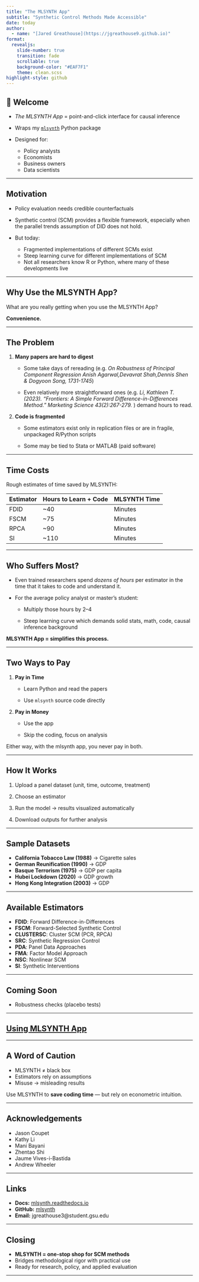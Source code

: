 ```yaml
---
title: "The MLSYNTH App"
subtitle: "Synthetic Control Methods Made Accessible"
date: today
author:
  - name: "[Jared Greathouse](https://jgreathouse9.github.io)"
format:
  revealjs: 
    slide-number: true
    transition: fade
    scrollable: true
    background-color: "#EAF7F1"
    theme: clean.scss
highlight-style: github
---
```


## 👋 Welcome

- *The MLSYNTH App* = point-and-click interface for causal inference  

- Wraps my [`mlsynth`](https://github.com/jgreathouse9/mlsynth) Python package  

- Designed for:
  - Policy analysts
  - Economists
  - Business owners
  - Data scientists  

---

## Motivation

- Policy evaluation needs credible counterfactuals  

- Synthetic control (SCM) provides a flexible framework, especially when the parallel trends assumption of DID does not hold.

- But today:
  - Fragmented implementations of different SCMs exist
  - Steep learning curve for different implementations of SCM
  - Not all researchers know R or Python, where many of these developments live

---

## Why Use the MLSYNTH App?

What are you really getting when you use the MLSYNTH App?

**Convenience.**

---

## The Problem

1. **Many papers are hard to digest**

   - Some take days of rereading (e.g. *On Robustness of Principal Component Regression Anish Agarwal,Devavrat Shah,Dennis Shen & Dogyoon Song, 1731-1745*)

   - Even relatively more straightforward ones (e.g. *Li, Kathleen T. (2023). “Frontiers: A Simple Forward Difference-in-Differences Method.” Marketing Science 43(2):267-279.* ) demand hours to read.

2. **Code is fragmented**

   - Some estimators exist only in replication files or are in fragile, unpackaged R/Python scripts

   -  Some may be tied to Stata or MATLAB (paid software)

---

## Time Costs

Rough estimates of time saved by MLSYNTH:  

| Estimator   | Hours to Learn + Code | MLSYNTH Time |
|-------------|------------------------|---------------|
| FDID        | ~40                    | Minutes |
| FSCM        | ~75                    | Minutes |
| RPCA        | ~90                    | Minutes |
| SI          | ~110                   | Minutes |

---

## Who Suffers Most?

- Even trained researchers spend *dozens of hours* per estimator in the time that it takes to code and understand it.

- For the average policy analyst or master’s student:  

  - Multiply those hours by 2–4

  - Steep learning curve which demands solid stats, math, code, causal inference background  

**MLSYNTH App = simplifies this process.**

---

## Two Ways to Pay

1. **Pay in Time**  

   - Learn Python and read the papers

   - Use `mlsynth` source code directly  

2. **Pay in Money**  

   - Use the app  

   - Skip the coding, focus on analysis  

Either way, with the mlsynth app, you never pay in both.  

---

## How It Works

1. Upload a panel dataset (unit, time, outcome, treatment)  

2. Choose an estimator  

3. Run the model → results visualized automatically  

4. Download outputs for further analysis  

---

## Sample Datasets

- **California Tobacco Law (1988)** → Cigarette sales  
- **German Reunification (1990)** → GDP  
- **Basque Terrorism (1975)** → GDP per capita  
- **Hubei Lockdown (2020)** → GDP growth  
- **Hong Kong Integration (2003)** → GDP  

---

## Available Estimators

- **FDID**: Forward Difference-in-Differences  
- **FSCM**: Forward-Selected Synthetic Control  
- **CLUSTERSC**: Cluster SCM (PCR, RPCA)  
- **SRC**: Synthetic Regression Control  
- **PDA**: Panel Data Approaches
- **FMA**: Factor Model Approach  
- **NSC**: Nonlinear SCM  
- **SI**: Synthetic Interventions  

---

## Coming Soon

- Robustness checks (placebo tests)  

---

## [Using MLSYNTH App](https://mlsynthapp.streamlit.app/)

---

## A Word of Caution

- MLSYNTH ≠ black box  
- Estimators rely on assumptions  
- Misuse → misleading results  

Use MLSYNTH to **save coding time** — but rely on econometric intuition.  

---

## Acknowledgements

- Jason Coupet  
- Kathy Li  
- Mani Bayani  
- Zhentao Shi  
- Jaume Vives-i-Bastida  
- Andrew Wheeler  

---

## Links

- **Docs:** [mlsynth.readthedocs.io](https://mlsynth.readthedocs.io)  
- **GitHub:** [mlsynth](https://github.com/jgreathouse9/mlsynth)  
- **Email:** jgreathouse3@student.gsu.edu  

---

## Closing

- **MLSYNTH = one-stop shop for SCM methods**  
- Bridges methodological rigor with practical use  
- Ready for research, policy, and applied evaluation  

---
